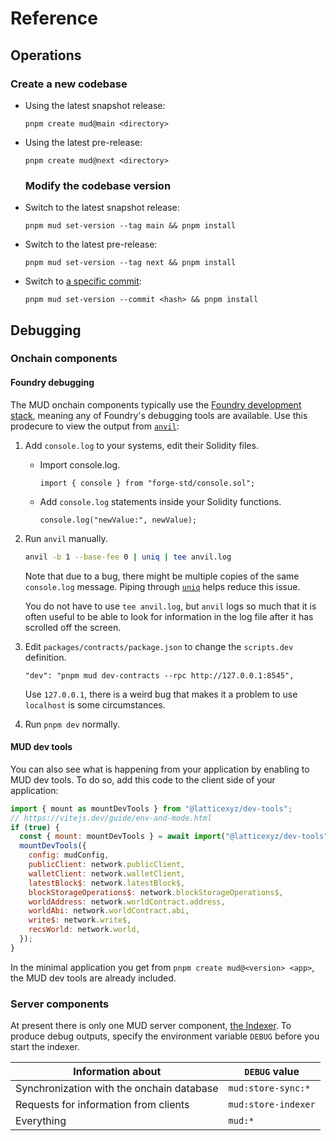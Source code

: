 # Reference

## Operations

### Create a new codebase

- Using the latest snapshot release:

  ```
  pnpm create mud@main <directory>
  ```

- Using the latest pre-release:

  ```
  pnpm create mud@next <directory>
  ```

  ### Modify the codebase version

- Switch to the latest snapshot release:

  ```
  pnpm mud set-version --tag main && pnpm install
  ```

- Switch to the latest pre-release:

  ```
  pnpm mud set-version --tag next && pnpm install
  ```

- Switch to [a specific commit](https://github.com/latticexyz/mud/commits/main):

  ```
  pnpm mud set-version --commit <hash> && pnpm install
  ```

## Debugging

### Onchain components

#### Foundry debugging

The MUD onchain components typically use the [Foundry development stack](https://book.getfoundry.sh/), meaning any of Foundry's debugging tools are available.
Use this prodecure to view the output from [`anvil`](https://book.getfoundry.sh/reference/anvil/):

1. Add `console.log` to your systems, edit their Solidity files.

   - Import console.log.

     ```solidity
     import { console } from "forge-std/console.sol";
     ```

   - Add `console.log` statements inside your Solidity functions.

     ```solidity
     console.log("newValue:", newValue);
     ```

1. Run `anvil` manually.

   ```sh
   anvil -b 1 --base-fee 0 | uniq | tee anvil.log
   ```

   Note that due to a bug, there might be multiple copies of the same `console.log` message.
   Piping through [`uniq`](https://man7.org/linux/man-pages/man1/uniq.1.html) helps reduce this issue.

   You do not have to use `tee anvil.log`, but `anvil` logs so much that it is often useful to be able to look for information in the log file after it has scrolled off the screen.

1. Edit `packages/contracts/package.json` to change the `scripts.dev` definition.

   ```
   "dev": "pnpm mud dev-contracts --rpc http://127.0.0.1:8545",
   ```

   Use `127.0.0.1`, there is a weird bug that makes it a problem to use `localhost` is some circumstances.

1. Run `pnpm dev` normally.

#### MUD dev tools

You can also see what is happening from your application by enabling to MUD dev tools.
To do so, add this code to the client side of your application:

```javascript
import { mount as mountDevTools } from "@latticexyz/dev-tools";
// https://vitejs.dev/guide/env-and-mode.html
if (true) {
  const { mount: mountDevTools } = await import("@latticexyz/dev-tools");
  mountDevTools({
    config: mudConfig,
    publicClient: network.publicClient,
    walletClient: network.walletClient,
    latestBlock$: network.latestBlock$,
    blockStorageOperations$: network.blockStorageOperations$,
    worldAddress: network.worldContract.address,
    worldAbi: network.worldContract.abi,
    write$: network.write$,
    recsWorld: network.world,
  });
}
```

In the minimal application you get from `pnpm create mud@<version> <app>`, the MUD dev tools are already included.

### Server components

At present there is only one MUD server component, [the Indexer](/indexer).
To produce debug outputs, specify the environment variable `DEBUG` before you start the indexer.

| Information about                         | `DEBUG` value       |
| ----------------------------------------- | ------------------- |
| Synchronization with the onchain database | `mud:store-sync:*`  |
| Requests for information from clients     | `mud:store-indexer` |
| Everything                                | `mud:*`             |
